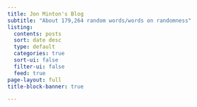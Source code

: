 ```yaml
---
title: Jon Minton's Blog
subtitle: "About 179,264 random words/words on randomness"
listing:
  contents: posts
  sort: date desc
  type: default
  categories: true
  sort-ui: false
  filter-ui: false
  feed: true
page-layout: full
title-block-banner: true

---
```

